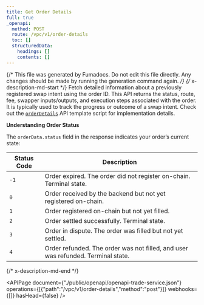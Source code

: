 ```yaml
---
title: Get Order Details
full: true
_openapi:
  method: POST
  route: /vpc/v1/order-details
  toc: []
  structuredData:
    headings: []
    contents: []
---
```


{/* This file was generated by Fumadocs. Do not edit this file directly. Any changes should be made by running the generation command again. */}
{/* x-description-md-start */}
Fetch detailed information about a previously registered swap intent using the order ID. This API returns the status, route, fee, swapper inputs/outputs, and execution steps associated with the order. It is typically used to track the progress or outcome of a swap intent. Check out the [`orderDetails`](https://github.com/okto-hq/okto-sdkv2-trade-service-template-app/tree/main/src/api) API template script for implementation details.

**Understanding Order Status**

The `orderData.status` field in the response indicates your order’s current state:

| Status Code | Description |
|-------------|-------------|
| `-1` | Order expired. The order did not register on-chain. Terminal state. |
| `0` | Order received by the backend but not yet registered on-chain. |
| `1` | Order registered on-chain but not yet filled. |
| `2` | Order settled successfully. Terminal state. |
| `3` | Order in dispute. The order was filled but not yet settled. |
| `4` | Order refunded. The order was not filled, and user was refunded. Terminal state. |
{/* x-description-md-end */}

<APIPage document={"./public/openapi/openapi-trade-service.json"} operations={[{"path":"/vpc/v1/order-details","method":"post"}]} webhooks={[]} hasHead={false} />